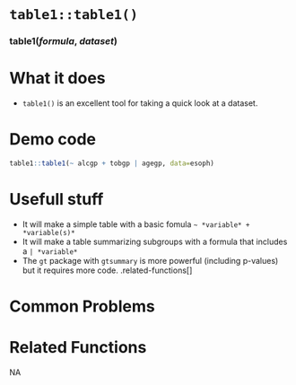 # [`table1::table1()`]{.blue}
 
 
### [table1]{.blue}(*formula*, *dataset*){.center} 
 
# What it does 

+ [`table1()`]{.blue} is an excellent tool for taking a quick look at a dataset.
  
 
# Demo code 

```r
table1::table1(~ alcgp + tobgp | agegp, data=esoph)
```
  
 
# Usefull stuff 

+ It will make a simple table with a basic fomula `~ *variable* + *variable(s)*`
+ It will make a table summarizing subgroups with a formula that includes a `| *variable*`
+ The [`gt`]{.blue} package with [`gtsummary`]{.blue} is more powerful (including p-values) but it requires more code.
.related-functions[]
  
 
# Common Problems 

  
 
# Related Functions 
NA  
